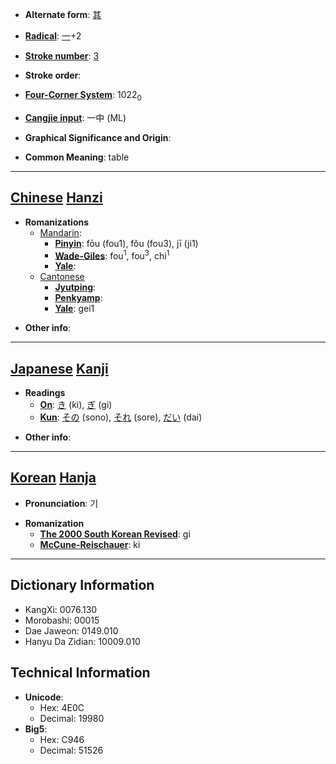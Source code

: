 * '''Alternate form''': [[其]]

* '''[[Wiktionary:Chinese radical index| Radical]]''': [[Wiktionary:Chinese radical index 一|一]]+2

* '''[[Wiktionary:Chinese total strokes index|Stroke number]]''': [[Wiktionary:Chinese total strokes index 3|3]]

* '''Stroke order''': 

* '''[[Wiktionary:Chinese four corner index|Four-Corner System]]''': 1022<sub>0</sub>

* '''[[Wiktionary:Chinese Cangjie index|Cangjie input]]''': 一中 (ML)

* '''Graphical Significance and Origin''': 

* '''Common Meaning''': table

----

== [[Chinese]] [[Hanzi]] ==

* '''Romanizations'''
** [[Mandarin]]:
*** '''[[Pinyin]]''': fōu (fou1), fǒu (fou3), jī (ji1)
*** '''[[Wade-Giles]]''': fou<sup>1</sup>, fou<sup>3</sup>, chi<sup>1</sup>
*** '''[[Yale]]''': 
**[[Cantonese]]
***'''[[Jyutping]]''':
***'''[[Penkyamp]]''': 
***'''[[Yale]]''': gei1

* '''Other info''': 

----

== [[Japanese]] [[Kanji]] ==

* '''Readings'''
** '''[[On]]''': [[き]] (ki), [[ぎ]] (gi)
** '''[[Kun]]''': [[その]] (sono), [[それ]] (sore), [[だい]] (dai)

* '''Other info''':  

----

== [[Korean]] [[Hanja]] ==

* '''Pronunciation''': 기

* '''Romanization'''
** '''[[The 2000 South Korean Revised Romanization|The 2000 South Korean Revised]]''': gi
** '''[[McCune-Reischauer]]''': ki

----

== Dictionary Information ==

* KangXi: 0076.130
* Morobashi: 00015
* Dae Jaweon: 0149.010
* Hanyu Da Zidian: 10009.010

== Technical Information ==

* '''Unicode''':
** Hex: 4E0C
** Decimal: 19980
* '''Big5''':
** Hex: C946
** Decimal: 51526